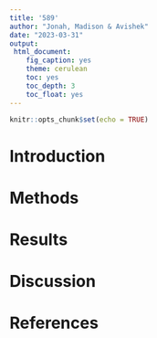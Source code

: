 ```yaml
---
title: '589'
author: "Jonah, Madison & Avishek"
date: "2023-03-31"
output:
 html_document:
    fig_caption: yes
    theme: cerulean
    toc: yes
    toc_depth: 3
    toc_float: yes
---
```


```r
knitr::opts_chunk$set(echo = TRUE)
```

# Introduction

# Methods

# Results

# Discussion

# References
